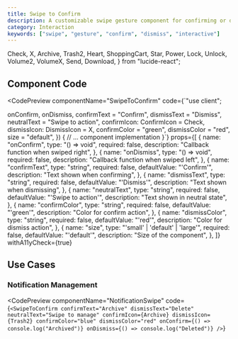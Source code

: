 ```yaml
---
title: Swipe to Confirm
description: A customizable swipe gesture component for confirming or dismissing actions
category: Interaction
keywords: ["swipe", "gesture", "confirm", "dismiss", "interactive"]
---
```



  Check,
  X,
  Archive,
  Trash2,
  Heart,
  ShoppingCart,
  Star,
  Power,
  Lock,
  Unlock,
  Volume2,
  VolumeX,
  Send,
  Download,
} from "lucide-react";

<div className="mb-6 flex justify-end">
  <ThemeSwitcher />
</div>

## Component Code

<CodePreview
  componentName="SwipeToConfirm"
  code={`"use client";


  onConfirm,
  onDismiss,
  confirmText = "Confirm",
  dismissText = "Dismiss",
  neutralText = "Swipe to action",
  confirmIcon: ConfirmIcon = Check,
  dismissIcon: DismissIcon = X,
  confirmColor = "green",
  dismissColor = "red",
  size = "default",
}) {
  // ... component implementation
}`}
  props={[
    {
      name: "onConfirm",
      type: "() => void",
      required: false,
      description: "Callback function when swiped right",
    },
    {
      name: "onDismiss",
      type: "() => void",
      required: false,
      description: "Callback function when swiped left",
    },
    {
      name: "confirmText",
      type: "string",
      required: false,
      defaultValue: "'Confirm'",
      description: "Text shown when confirming",
    },
    {
      name: "dismissText",
      type: "string",
      required: false,
      defaultValue: "'Dismiss'",
      description: "Text shown when dismissing",
    },
    {
      name: "neutralText",
      type: "string",
      required: false,
      defaultValue: "'Swipe to action'",
      description: "Text shown in neutral state",
    },
    {
      name: "confirmColor",
      type: "string",
      required: false,
      defaultValue: "'green'",
      description: "Color for confirm action",
    },
    {
      name: "dismissColor",
      type: "string",
      required: false,
      defaultValue: "'red'",
      description: "Color for dismiss action",
    },
    {
      name: "size",
      type: "'small' | 'default' | 'large'",
      required: false,
      defaultValue: "'default'",
      description: "Size of the component",
    },
  ]}
  withA11yCheck={true}
>
  <SwipeToConfirm
    confirmText="Confirm"
    dismissText="Dismiss"
    neutralText="Swipe to action"
  />
</CodePreview>

## Use Cases

### Notification Management

<CodePreview
  componentName="NotificationSwipe"
  code={`
<SwipeToConfirm
  confirmText="Archive"
  dismissText="Delete"
  neutralText="Swipe to manage"
  confirmIcon={Archive}
  dismissIcon={Trash2}
  confirmColor="blue"
  dismissColor="red"
  onConfirm={() => console.log("Archived")}
  onDismiss={() => console.log("Deleted")}
/>
  `}
>
  <SwipeUseCasesDemo />
</CodePreview>
